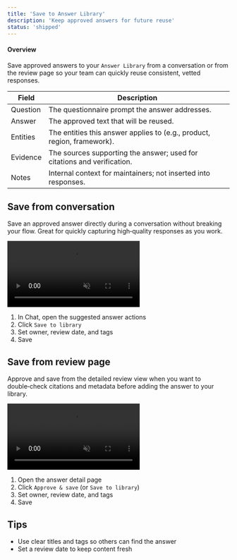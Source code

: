 ```yaml
---
title: 'Save to Answer Library'
description: 'Keep approved answers for future reuse'
status: 'shipped'
---
```


#### Overview
Save approved answers to your `Answer Library` from a conversation or from the review page so your team can quickly reuse consistent, vetted responses.


| Field | Description |
| --- | --- |
| Question | The questionnaire prompt the answer addresses. |
| Answer | The approved text that will be reused. |
| Entities | The entities this answer applies to (e.g., product, region, framework). |
| Evidence | The sources supporting the answer; used for citations and verification. |
| Notes | Internal context for maintainers; not inserted into responses. |

## Save from conversation
Save an approved answer directly during a conversation without breaking your flow.
Great for quickly capturing high‑quality responses as you work.
<div className="my-4 rounded-lg overflow-hidden border">
  <video
    autoPlay
    muted
    loop
    playsInline
    className="my-0 aspect-video rounded-md overflow-hidden"
    src="/videos/fill-questionnaires/add-to-answer-library.mp4"
  ></video>
</div>

1. In Chat, open the suggested answer actions
2. Click `Save to library`
3. Set owner, review date, and tags
4. Save

## Save from review page
Approve and save from the detailed review view when you want to double‑check
citations and metadata before adding the answer to your library.
<div className="my-4 rounded-lg overflow-hidden border">
  <video
    autoPlay
    muted
    loop
    playsInline
    className="my-0 aspect-video rounded-md overflow-hidden"
    src="/videos/fill-questionnaires/add-to-answer-library-from-detail-page.mp4"
  ></video>
</div>

1. Open the answer detail page
2. Click `Approve & save` (or `Save to library`)
3. Set owner, review date, and tags
4. Save

## Tips
- Use clear titles and tags so others can find the answer
- Set a review date to keep content fresh
